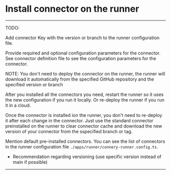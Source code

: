 # Install connector on the runner

---

TODO:

Add connector Key with the version or branch to the runner configuration file.

Provide required and optional configuration parameters for the connector.
See connector definition file to see the configuration parameters for the connector.

NOTE: You don't need to deploy the connector on the runner, the runner will download it automatically from the specified GitHub repository and the specified version or branch

After you installed all the connectors you need, restart the runner so it uses the new configuration if you run it locally.
Or re-deploy the runner if you run it in a cloud.

Once the connector is installed ion the runner, you don't need to re-deploy it after each change in the connector. Just use the standard connector preinstalled on the runner to clear connector cache and download the new version of your connector from the sspecified branch or tag.

Mention default pre-installed connectors. You can see the list of connectors in the runner configuration file `./apps/runner/connery-runner.config.ts`.

- Recommendation regarding versioning (use specific version instead of main if possible)

---
